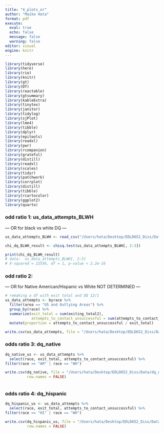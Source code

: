 ```yaml
---
title: "4_plots_or"
author: "Maiko Hata"
format: pdf
execute: 
  eval: true 
  echo: false
  message: false 
  warning: false
editor: visual
engine: knitr
---
```


```r
library(tidyverse)
library(here)
library(rio)
library(knitr)
library(gt)
library(DT)
library(reactable)
library(gtsummary)
library(kableExtra)
library(tinytex)
library(janitor)
library(tidylog)
library(sjPlot)
library(lme4)
library(tibble)
library(dplyr)
library(epitools)
library(readxl)
library(pwr)
library(rcompanion)
library(grateful)
library(distill)
library(readxl)
library(scales)
library(tidyr)
library(patchwork)
library(corrplot)
library(distill)
library(tibble)
library(rcartocolor)
library(ggplot2)
library(quarto)
```

### odd ratio 1: us_data_attempts_BLWH

--- OR for black vs white DQ —

```r
us_data_attempts_BLWH <- read_csv("/Users/hata/Desktop/EDLD652_Diss/Data/us_data_attempts_BLWH.csv")

```

```r
chi_dq_BLWH_result <- chisq.test(us_data_attempts_BLWH[, 2:3])
```

```r
print(chi_dq_BLWH_result)
# data:  us_data_attempts_BLWH[, 2:3]
# X-squared = 22556, df = 1, p-value < 2.2e-16
```

### odd ratio 2:

--- OR for Native American/Hispanic vs White NOT DETERMINED —

```r
# remaking a df with exit total and DQ 12/1
us_data_attempts <- byrace %>% 
  filter(area == "US and Outlying Areas") %>% 
  group_by(race) %>% 
  summarize(exit_total = sum(exiting_total2), 
            attempts_to_contact_unsuccessful = sum(attempts_to_contact_unsuccessful)) %>% 
  mutate(proportion = attempts_to_contact_unsuccessful / exit_total)
```

```r
write.csv(us_data_attempts, file = "/Users/hata/Desktop/EDLD652_Diss/Data/us_data_attempts.csv",row.names = FALSE)
```

### odds ratio 3: dq_native 

```r
dq_native_us <- us_data_attempts %>% 
  select(race, exit_total, attempts_to_contact_unsuccessful) %>% 
filter(race == "AM" | race == "WH") 
```

```r
write.csv(dq_native, file = "/Users/hata/Desktop/EDLD652_Diss/Data/dq_native_us.csv", 
          row.names = FALSE)
```

```r

```

### odds ratio 4: dq_hispanic

```r
dq_hispanic_us <- us_data_attempts %>% 
  select(race, exit_total, attempts_to_contact_unsuccessful) %>% 
filter(race == "HI" | race == "WH") 
```

```r
write.csv(dq_hispanic_us, file = "/Users/hata/Desktop/EDLD652_Diss/Data/dq_hispanic_us.csv", 
          row.names = FALSE)
```

```r

```

```r

```
